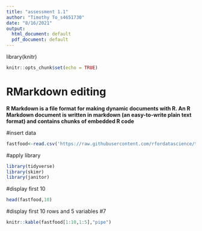 ```yaml
---
title: "assessment 1.1"
author: "Timothy To_s4651730"
date: "8/16/2021"
output:
  html_document: default
  pdf_document: default
---
```

library(knitr)


```r
knitr::opts_chunk$set(echo = TRUE)
```

# **RMarkdown editing**
**R Markdown is a file format for making dynamic documents with R. An R Markdown document is written in markdown (an easy-to-write plain text format) and contains chunks of embedded R code**

#insert data
```r
fastfood<-read.csv('https://raw.githubusercontent.com/rfordatascience/tidytuesday/master/data/2018/2018-09-04/fastfood_calories.csv')

```

#apply library 
```r
library(tidyverse)
library(skimr)
library(janitor)

```

#display first 10
```r

head(fastfood,10)

```


#display first 10 rows and 5 variables #7 
```r

knitr::kable(fastfood[1:10,1:5],"pipe")
```

